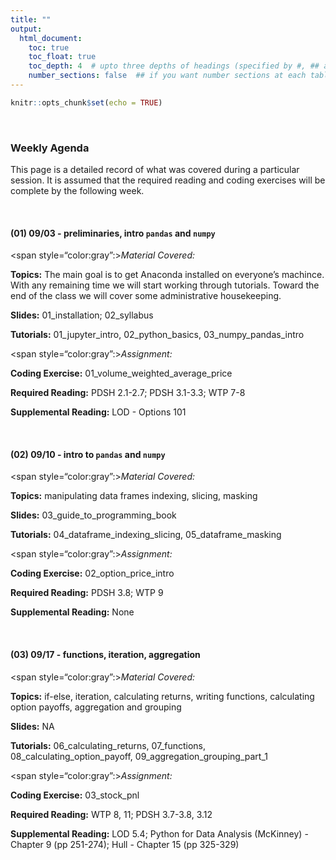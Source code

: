 ```yaml
---
title: ""
output:
  html_document:
    toc: true
    toc_float: true
    toc_depth: 4  # upto three depths of headings (specified by #, ## and ###)
    number_sections: false  ## if you want number sections at each table header
---
```


```r
knitr::opts_chunk$set(echo = TRUE)
```

&nbsp;

### **Weekly Agenda**

This page is a detailed record of what was covered during a particular session.  It is assumed that the required reading and coding exercises will be complete by the following week. 

&nbsp;


#### (01) 09/03 - preliminaries, intro `pandas` and `numpy`

<span style="color:gray":>*Material Covered:*</span> 

**Topics:** The main goal is to get Anaconda installed on everyone's machince.  With any remaining time we will start working through tutorials.  Toward the end of the class we will cover some administrative housekeeping.

**Slides:** 01_installation; 02_syllabus

**Tutorials:** 01_jupyter_intro, 02_python_basics, 03_numpy_pandas_intro

<span style="color:gray":>*Assignment:*</span> 

**Coding Exercise:** 01_volume_weighted_average_price

**Required Reading:** PDSH 2.1-2.7; PDSH 3.1-3.3; WTP 7-8

**Supplemental Reading:** LOD - Options 101


&nbsp;

#### (02) 09/10 - intro to `pandas` and `numpy`


<span style="color:gray":>*Material Covered:*</span>

**Topics:** manipulating data frames indexing, slicing, masking

**Slides:** 03_guide_to_programming_book

**Tutorials:** 04_dataframe_indexing_slicing, 05_dataframe_masking

<span style="color:gray":>*Assignment:*</span>

**Coding Exercise:** 02_option_price_intro

**Required Reading:** PDSH 3.8; WTP 9

**Supplemental Reading:** None

&nbsp;


#### (03) 09/17 - functions, iteration, aggregation


<span style="color:gray":>*Material Covered:*</span>

**Topics:** if-else, iteration, calculating returns, writing functions, calculating option payoffs, aggregation and grouping

**Slides:** NA

**Tutorials:** 06_calculating_returns, 07_functions, 08_calculating_option_payoff, 09_aggregation_grouping_part_1

<span style="color:gray":>*Assignment:*</span>

**Coding Exercise:** 03_stock_pnl

**Required Reading:** WTP 8, 11; PDSH 3.7-3.8, 3.12

**Supplemental Reading:** LOD 5.4; Python for Data Analysis (McKinney) - Chapter 9 (pp 251-274); Hull - Chapter 15 (pp 325-329)

&nbsp;


<!-- #### (05) 02/19 - `merge()`, `groupby()`, `agg()` -->


<!-- <span style="color:gray":>*Material Covered:*</span>  -->

<!-- **Topics:** joining using the `.merge()` function, aggregation and grouping, working through a more complex analysis -->

<!-- **Slides:** NA -->

<!-- **Tutorials:** 10_joining_dataframes, 11_aggregation_grouping_part_2, 12_occ_volume_analysis -->

<!-- <span style="color:gray":>*Assignment:*</span>  -->

<!-- **Coding Exercise:** 04_occ_volume, 05_iwm_vs_tna (start this, it's a bit tougher) -->

<!-- **Required Reading:** P4F 5.1 (two dimensional plotting - pp 109-128); PDSH 4.1-4.2 -->

<!-- **Supplemental Reading:** P4F 6.1 (pandas basics - pp 137-151) -->


<!-- &nbsp; -->


<!-- #### (06) 02/26 - finance bootcamp -->


<!-- <span style="color:gray":>*Material Covered:*</span>  -->

<!-- **Topics:** We cover, at a very high-level, the finance material that you will need to know for the remainder of the course.  This will be a very cursory treatment, and my intention is for you to be able to complete the project, even if you don't fully grasp all the finance.  We'll also discuss the project. -->

<!-- **Slides:** 04_finance_bootcamp -->

<!-- **Tutorials:** NA -->

<!-- <span style="color:gray":>*Assignment:*</span>  -->

<!-- **Coding Exercise:** 05_iwm_vs_tna, choose groups and e-mail me your group members -->

<!-- **Required Reading:** NA -->

<!-- **Supplemental Reading:** LOD 2.1-2.3, 3.2-3.3, 5.1-5.5  -->

<!-- &nbsp; -->

<!-- #### (07) 03/05 - group projects assigned and visualziation -->


<!-- <span style="color:gray":>*Material Covered:*</span>  -->

<!-- **Topics:** We'll discuss the group projects and start talking about data visualization. -->

<!-- **Slides:** NA -->

<!-- **Tutorials:** 13_line_graphs_with_pandas -->

<!-- <span style="color:gray":>*Assignment:*</span>  -->

<!-- **Coding Exercise:** 06_option_pnl -->

<!-- **Required Reading:** PDSH 1.3, P4F 6.2 (financial data - pp 151-157) -->

<!-- **Supplemental Reading:** P4DA 8.1-8.2 (pp 219 - 241) -->

<!-- &nbsp; -->


<!-- #### (08) 03/12 - more visualization -->


<!-- <span style="color:gray":>*Material Covered:*</span>  -->

<!-- **Topics:** Jupyter tips and tricks (keyboard shortcuts, restart and run all, restart and clear output, move selected cells up/down) -->

<!-- **Slides:** NA -->

<!-- **Tutorials:** 14_bar_charts_with_pandas, 15_scatter_plots_with_pandas, 16_visualization_with_seaborn -->

<!-- <span style="color:gray":>*Assignment:*</span>  -->

<!-- **Coding Exercise:** 07_spy_calls -->

<!-- **Required Reading:** PDSH 4.14  -->

<!-- **Supplemental Reading:** P4F 121-127 (other plot types); [Official Seaborn Tutorials](https://seaborn.pydata.org/tutorial.html) -->

<!-- &nbsp; -->


<!-- #### (09) 03/19 - spring break, no class -->

<!-- &nbsp; -->

<!-- #### (10) 03/26 - additional data analysis topics -->


<!-- <span style="color:gray":>*Material Covered:*</span>  -->

<!-- **Topics:** discuss the analysis project, simulation, set up VS Code -->

<!-- **Slides:** NA -->

<!-- **Tutorials:** 17_simulation -->

<!-- <span style="color:gray":>*Assignment:*</span>  -->

<!-- **Coding Exercise:** NA -->

<!-- **Required Reading:** NA  -->

<!-- **Supplemental Reading:** P4F pp 59-68 (Monte Carlo Simulation); P4F pp 266-287 (Random Generation) -->


<!-- &nbsp; -->

<!-- #### (11) 04/02 - python, ipython, and jupyter -->


<!-- <span style="color:gray":>*Material Covered:*</span>  -->

<!-- **Topics:** discuss the history of IPython and the Jupyter Project -->

<!-- **Slides:** 05_python_ipython_jupyter -->

<!-- **Tutorials:** 18_simulation; package/01_hello_world; package/02_backtest_py_dev; package/03_toy_wrangler -->

<!-- <span style="color:gray":>*Assignment:*</span>  -->

<!-- **Coding Exercise:** NA -->

<!-- **Required Reading:** PDSH Chapter 1  -->

<!-- **Supplemental Reading:** [Real Python Packages Tutorial](https://realpython.com/python-modules-packages/); [IPython or Jupyter?](https://www.datacamp.com/community/blog/ipython-jupyter) -->




<!-- &nbsp; -->

<!-- #### (11) 04/09 - regression and `sklearn` -->


<!-- <span style="color:gray":>*Material Covered:*</span>  -->

<!-- **Topics:** regression as an introduction to machine learning with `sklearn` -->

<!-- **Slides:** NA -->

<!-- **Tutorials:** 19_regression -->

<!-- <span style="color:gray":>*Assignment:*</span>  -->

<!-- **Coding Exercise:** 08_regression_on_EWZ -->

<!-- **Required Reading:** PDSH 5.1-5.4, 5.6  -->

<!-- **Supplemental Reading:** NA -->


<!-- &nbsp; -->

<!-- #### (12) 04/16 - k nearest neighbors -->


<!-- <span style="color:gray":>*Material Covered:*</span>  -->

<!-- **Topics:** classification with k-nearest-neighbors -->

<!-- **Slides:** NA -->

<!-- **Tutorials:** 20_k_nearest_neighbors -->

<!-- <span style="color:gray":>*Assignment:*</span>  -->

<!-- **Coding Exercise:** 09_knn_on_vix -->

<!-- **Required Reading:** PDSH 5.4  -->

<!-- **Supplemental Reading:** NA -->


<!-- &nbsp; -->

<!-- #### (13) 04/23 - principal components analysis -->


<!-- <span style="color:gray":>*Material Covered:*</span>  -->

<!-- **Topics:** wrap-up knn and then discuss PCA -->

<!-- **Slides:** NA -->

<!-- **Tutorials:** 21_pca -->

<!-- <span style="color:gray":>*Assignment:*</span>  -->

<!-- **Coding Exercise:** 10_sector_pca -->

<!-- **Required Reading:** PDSH 5.9  -->

<!-- **Supplemental Reading:** NA -->


<!-- &nbsp; -->

<!-- #### (14) 04/30 - TBD -->


<!-- <span style="color:gray":>*Material Covered:*</span>  -->

<!-- **Topics:** Review and discussion of all topics covered over the semester.  -->

<!-- **Slides:** 06_class_wrap_up -->

<!-- **Tutorials:** NA -->

<!-- <span style="color:gray":>*Assignment:*</span>  -->

<!-- **Coding Exercise:** NA -->

<!-- **Required Reading:** NA -->

<!-- **Supplemental Reading:** NA -->


